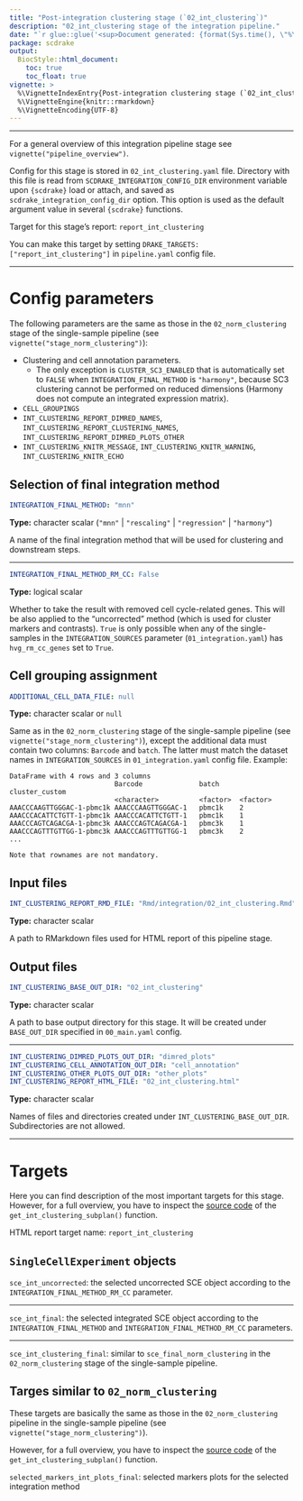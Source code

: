 ```yaml
---
title: "Post-integration clustering stage (`02_int_clustering`)"
description: "02_int_clustering stage of the integration pipeline."
date: "`r glue::glue('<sup>Document generated: {format(Sys.time(), \"%Y-%m-%d %H:%M:%S %Z%z</sup>\")}')`"
package: scdrake
output:
  BiocStyle::html_document:
    toc: true
    toc_float: true
vignette: >
  %\VignetteIndexEntry{Post-integration clustering stage (`02_int_clustering`)}
  %\VignetteEngine{knitr::rmarkdown}
  %\VignetteEncoding{UTF-8}  
---
```


***

For a general overview of this integration pipeline stage see `vignette("pipeline_overview")`.

Config for this stage is stored in `02_int_clustering.yaml` file.
Directory with this file is read from `SCDRAKE_INTEGRATION_CONFIG_DIR` environment variable upon `{scdrake}` load or
attach, and saved as `scdrake_integration_config_dir` option. This option is used as the default argument value in
several `{scdrake}` functions.

Target for this stage's report: `report_int_clustering`

You can make this target by setting `DRAKE_TARGETS: ["report_int_clustering"]` in `pipeline.yaml` config file.

***

# Config parameters

The following parameters are the same as those in the `02_norm_clustering` stage of the single-sample pipeline
(see `vignette("stage_norm_clustering")`):

- Clustering and cell annotation parameters.
  - The only exception is `CLUSTER_SC3_ENABLED` that is automatically set to `FALSE` when `INTEGRATION_FINAL_METHOD` is
    `"harmony"`, because SC3 clustering cannot be performed on reduced dimensions (Harmony does not compute an integrated expression matrix).
- `CELL_GROUPINGS`
- `INT_CLUSTERING_REPORT_DIMRED_NAMES`, `INT_CLUSTERING_REPORT_CLUSTERING_NAMES`,
  `INT_CLUSTERING_REPORT_DIMRED_PLOTS_OTHER`
- `INT_CLUSTERING_KNITR_MESSAGE`, `INT_CLUSTERING_KNITR_WARNING`, `INT_CLUSTERING_KNITR_ECHO`

## Selection of final integration method

```yaml
INTEGRATION_FINAL_METHOD: "mnn"
```

**Type:** character scalar (`"mnn"` | `"rescaling"` | `"regression"` | `"harmony"`)

A name of the final integration method that will be used for clustering and downstream steps.

***

```yaml
INTEGRATION_FINAL_METHOD_RM_CC: False
```

**Type:** logical scalar

Whether to take the result with removed cell cycle-related genes. This will be also applied to the "uncorrected" method
(which is used for cluster markers and contrasts).
`True` is only possible when any of the single-samples in the `INTEGRATION_SOURCES` parameter (`01_integration.yaml`)
has `hvg_rm_cc_genes` set to `True`.

## Cell grouping assignment

```yaml
ADDITIONAL_CELL_DATA_FILE: null
```

**Type:** character scalar or `null`

Same as in the `02_norm_clustering` stage of the single-sample pipeline (see `vignette("stage_norm_clustering")`),
except the additional data must contain two columns: `Barcode` and `batch`.
The latter must match the dataset names in `INTEGRATION_SOURCES` in `01_integration.yaml` config file. Example:

```
DataFrame with 4 rows and 3 columns
                          Barcode              batch     cluster_custom
                          <character>          <factor>  <factor>
AAACCCAAGTTGGGAC-1-pbmc1k AAACCCAAGTTGGGAC-1   pbmc1k    2
AAACCCACATTCTGTT-1-pbmc1k AAACCCACATTCTGTT-1   pbmc1k    1
AAACCCAGTCAGACGA-1-pbmc3k AAACCCAGTCAGACGA-1   pbmc3k    1
AAACCCAGTTTGTTGG-1-pbmc3k AAACCCAGTTTGTTGG-1   pbmc3k    2
...

Note that rownames are not mandatory.

```

## Input files

```yaml
INT_CLUSTERING_REPORT_RMD_FILE: "Rmd/integration/02_int_clustering.Rmd"
```

**Type:** character scalar

A path to RMarkdown files used for HTML report of this pipeline stage.

## Output files

```yaml
INT_CLUSTERING_BASE_OUT_DIR: "02_int_clustering"
```

**Type:** character scalar

A path to base output directory for this stage. It will be created under `BASE_OUT_DIR` specified in `00_main.yaml` config.

***

```yaml
INT_CLUSTERING_DIMRED_PLOTS_OUT_DIR: "dimred_plots"
INT_CLUSTERING_CELL_ANNOTATION_OUT_DIR: "cell_annotation"
INT_CLUSTERING_OTHER_PLOTS_OUT_DIR: "other_plots"
INT_CLUSTERING_REPORT_HTML_FILE: "02_int_clustering.html"
```

**Type:** character scalar

Names of files and directories created under `INT_CLUSTERING_BASE_OUT_DIR`. Subdirectories are not allowed.

***

# Targets

Here you can find description of the most important targets for this stage.
However, for a full overview, you have to inspect the
[source code](https://github.com/bioinfocz/scdrake/blob/main/R/plans_integration.R) of the
`get_int_clustering_subplan()` function.

HTML report target name: `report_int_clustering`

## `SingleCellExperiment` objects

`sce_int_uncorrected`: the selected uncorrected SCE object according to the `INTEGRATION_FINAL_METHOD_RM_CC` parameter.

***

`sce_int_final`: the selected integrated SCE object according to the `INTEGRATION_FINAL_METHOD` and
`INTEGRATION_FINAL_METHOD_RM_CC` parameters.

***

`sce_int_clustering_final`: similar to `sce_final_norm_clustering` in the `02_norm_clustering` stage of the
single-sample pipeline.

## Targes similar to `02_norm_clustering`

These targets are basically the same as those in the `02_norm_clustering` pipeline in the single-sample pipeline
(see `vignette("stage_norm_clustering")`).

However, for a full overview, you have to inspect the
[source code](https://github.com/bioinfocz/scdrake/blob/main/R/plans_integration.R) of the
`get_int_clustering_subplan()` function.

`selected_markers_int_plots_final`: selected markers plots for the selected integration method
